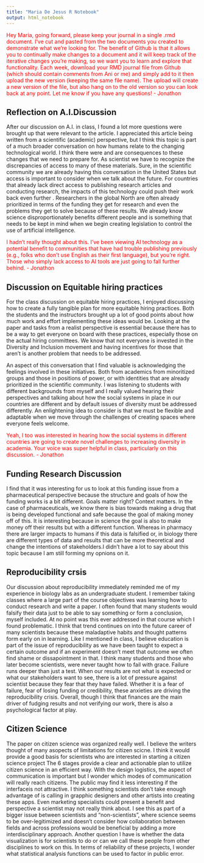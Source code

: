 ```yaml
---
title: "Maria De Jesus R Notebook"
output: html_notebook
---
```


<span style="color:red">Hey Maria, going forward, please keep your journal in a single .rmd document. I've cut and pasted from the two documents you created to demonstrate what we're looking for. The benefit of Github is that it allows you to continually make changes to a document and it will keep track of the iterative changes you're making, so we want you to learn and explore that functionality. Each week, download your RMD journal file from Github (which should contain comments from Ani or me) and simply add to it then upload the new version (keeping the same file name). The upload will create a new version of the file, but also hang on to the old version so you can look back at any point. Let me know if you have any questions! - Jonathon</span>


## Reflection on A.I.Discussion

After our discussion on A.I. in class, I found a lot more questions were brought up that were relevant to the article. I appreciated this article being written from a scientific (academic)  perspective, but I think this topic is part of a much broader conversation on how humans relate to the changing technological world. I think there were and are consequences to these changes that we need to prepare for. As scientist we have to recognize the discrepancies of access to many of these materials. Sure, in the scientific community we are already having this conversation in the United States but access is important to consider when we talk about the future. For countries that already lack direct access to publishing research articles and conducting research, the impacts of this technology could push their work back even further . Researchers in the global North are often already prioritized in terms of the funding they get for research and even the problems they get to solve because of these results. We already know science disproportionately benefits different people and is something that needs to be kept in mind when we begin creating legislation to control the use of artificial intelligence. 

<span style="color:red">I hadn't really thought about this. I've been viewing AI technology as a potential benefit to communities that have had trouble publishing previously (e.g., folks who don't use English as their first language), but you're right. Those who simply lack access to AI tools are just going to fall further behind. - Jonathon</span>

## Discussion on Equitable hiring practices 

For the class discussion on equitable hiring practices, I enjoyed discussing how to create a fully tangible plan for more equitable hiring practices. Both the students and the instructors brought up a lot of good points about how much work and effort implementing these ideas would be. Looking at the paper and tasks from a realist perspective is essential because there has to be a way to get everyone on board with these practices, especially those on the actual hiring committees. We know that not everyone is invested in the Diversity and Inclusion movement and having incentives for those that aren't is another problem that needs to be addressed. 

An aspect of this conversation that I find valuable is acknowledging the feelings involved in these initiatives. Both from academics from  minoritized groups and those in positions of power, or with identities that are already prioritized in the scientific community. I was listening to students with different backgrounds from myself and I really valued hearing their perspectives and talking about how the social systems in place in our countries are different and by default issues of diversity must be addressed differently. An enlightening idea to consider is that we must be flexible and adaptable when we move through the challenges of creating spaces where everyone feels welcome.

<span style="color:red">Yeah, I too was interested in hearing how the social systems in different countries are going to create novel challenges to increasing diversity in academia. Your voice was super helpful in class, particularly on this discussion. - Jonathon</span>



## Funding Research Discussion
I find that it was interesting for us to look at this funding issue from a pharmaceutical perspective because the structure and goals of how the funding works is a bit different. Goals matter right? Context matters. In the case of pharmaceuticals, we know there is bias towards making a drug that is being developed functional and safe because the goal of making money off of this. It is interesting because in science the goal is also to make money off their results but with a different function. Whereas in pharmacy there are larger impacts to humans if this data is falsified or, in biology there are different types of data and results that can be more theoretical and change the intentions of stakeholders.I didn't have a lot to say about this topic because I am still forming my opnions on it. 

## Reproducibility crsis
Our discussion about reproducibility immediately reminded me of my experience in biology labs as an undergraduate student. I remember taking classes where a large part of the course objectives was learning how to conduct research and write a paper. I often found that many students would falsify their data just to be able to say something or form a conclusion, myself included. At no point was this ever addressed in that course which I found problematic. I think that trend continues on into the future career of many scientists because these maladaptive habits and thought patterns form early on in learning. Like I mentioned in class, I believe education is part of the issue of reproducibility as we have been taught to expect a certain outcome and if an experiment doesn't meet that outcome we often find shame or dissapointment in that. I think many students and those who later become scientists, were never taught how to fail with grace. Failure runs deeper than just a test. When our results are not what is expected or what our stakeholders want to see, there is a lot of pressure against scientist because they fear that they have failed. Whether it is a fear of failure, fear of losing funding or credibility, these anxieties are driving the reproducibility crisis. Overall, though I think that finances are the main driver of fudging results and not verifying our work, there is also a psychological factor at play.



## Citizen Science
The paper on citizen science was organized really well. I believe the writers thought of many asopects of limitations for citizen scicne. I think it would provide a good basis for scientists who are interested in starting a citizen science project The 6 stages provide a clear and actionable plan to utilize citizen science in an efficient way. With the design logistics, the aspect of communication is important but I wonder which modes of communication will really reach citizens. The public may find it less interesting if the interfaceis not attractive. I think something scientists don't take enough advantage of is calling in grapphic designers and other artists into creating these apps. Even marketing specialists could present a benefit and perspective a scientist may not really think about. I see this as part of a bigger issue between scientists and "non-scientists", where science seems to be over-legitimized and doesn't consider how collaboration between fields and across professions would be beneficial by adding a more interdisciplinary approach. Another question I have is whether the data visualization is for scientists to do or can we call these people from other disciplines to work on this. In terms of reliability of these projects, I wonder what statistical analysis functions can be used to factor in public error. 
